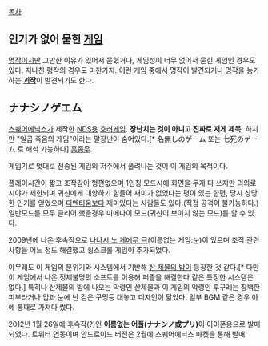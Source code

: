 [[목차]]
== 인기가 없어 묻힌 [[게임]] ==
[[명작]]이지만 그만한 이유가 있어서 묻혔거나, 게임성이 너무 없어서 묻힌 게임인 경우도 있다. 지나친 평작의 경우도 마찬가지. 이런 게임 중에서 명작이 발견되거나 명작을 능가하는 '''[[괴작]]'''이 발견되기도 한다.

== ナナシノゲエム ==
[[스퀘어에닉스]]가 제작한 [[NDS]]용 [[호러]]게임. '''장난치는 것이 아니고 진짜로 저게 제목.''' 하지만 "일곱 죽음의 게임"이라는 말장난이 숨어있다.[* 名無しのゲーム 또는 七死のゲーム 로 해석 가능하다] [[흠좀무]].

게임기로 멋대로 전송된 게임의 저주에서 풀려나는 것이 이 게임의 목적이다.

플레이시간이 짧고 조작감이 형편없으며 1인칭 모드시에 화면을 두개 다 쓰지만 의외로 시야가 제한되며 귀신에게 대항하기 힘들어 재미가 없었다는 평이 있는 한편, 당시 상당한 인기를 얻었으며 [[디멘티움]]보다 재미있다는 사람들도 있다.(직접 공격이 불가능하다.)일반모드를 모두 클리어 했을경우 미에나이 모드(귀신이 보이지 않는 모드)를 할 수 있다.

2009년에 나온 후속작으로 [[나나시 노 게에무 目]](이름없는 게임:눈)이 있으며 조작 관련 사항을 어느 정도 해결했고 횡스크롤 게임이 추가되었다.

아무래도 이 게임의 분위기와 시스템에서 기반해 [[산 제물의 밤]]이 등장한 것 같다.[* 다만 이 게임에서 나온 정체불명의 소프트를 이용해 퍼즐을 해결한다 같은 특정한 시스템은 없다.] 특히나 산제물의 밤에 나오는 악령인 산제물과 이 게임의 악령인 루구레는 창백한 피부라거나 입과 눈에 난 검은 구멍등 대놓고 디자인이 닮았다. 일부 BGM 같은 경우 아예 통째로 가져다 썼다.

2012년 1월 26일에 후속작(?)인 '''이름없는 어플(ナナシノ或プリ)'''이 아이폰용으로 발매되었다. 트위터 연동이며 안드로이드 버전은 2월에 스퀘어에닉스 마켓을 통해 발매.
